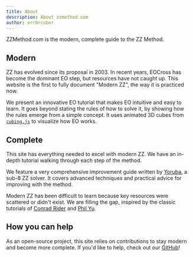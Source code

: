 ```yaml
---
title: About
description: About zzmethod.com
author: err0rcuber
---
```


ZZMethod.com is the modern, complete guide to the ZZ Method.

## Modern

ZZ has evolved since its proposal in 2003. In recent years, EOCross has become the dominant EO step, but resources have not caught up. This website is the first to fully document "Modern ZZ", the way it is practiced now.

We present an innovative EO tutorial that makes EO intuitive and easy to learn. It goes beyond stating the rules of how to solve it, by showing how the rules emerge from a simple concept. It uses animated 3D cubes from [`cubing.js`](https://js.cubing.net/cubing/twisty/) to visualize how EO works.

## Complete

This site has everything needed to excel with modern ZZ. We have an in-depth tutorial walking through each step of the method.

We feature a very comprehensive improvement guide written by [Yoruba](https://youtube.com/@yoruba7807), a sub-8 ZZ solver. It covers advanced techniques and practical advice for improving with the method.

Modern ZZ has been difficult to learn because key resources were scattered or didn't exist. We are filling the gap, inspired by the classic tutorials of [Conrad Rider](http://cube.rider.biz/zz.php) and [Phil Yu](https://youtube.com/playlist?list=PLD9771CF83F13B110).

## How you can help

As an open-source project, this site relies on contributions to stay modern and become more complete. If you'd like to help, check out our [GitHub](https://github.com/ericx20/zz-method-docs)!
